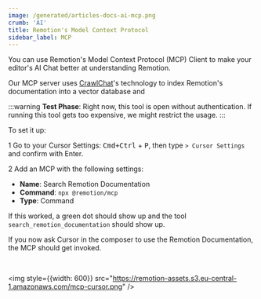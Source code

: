 ```yaml
---
image: /generated/articles-docs-ai-mcp.png
crumb: 'AI'
title: Remotion's Model Context Protocol
sidebar_label: MCP
---
```


You can use Remotion's Model Context Protocol (MCP) Client to make your editor's AI Chat better at understanding Remotion.

Our MCP server uses [CrawlChat](https://crawlchat.app)'s technology to index Remotion's documentation into a vector database and

:::warning
**Test Phase**: Right now, this tool is open without authentication. If running this tool gets too expensive, we might restrict the usage.
:::

To set it up:

<Step>1</Step> Go to your Cursor Settings: <kbd>Cmd+Ctrl</kbd> + <kbd>P</kbd>, then type `> Cursor Settings` and confirm with Enter.

<Step>2</Step> Add an MCP with the following settings:

- **Name**: Search Remotion Documentation
- **Command**: `npx @remotion/mcp`
- **Type**: Command

If this worked, a green dot should show up and the tool `search_remotion_documentation` should show up.

If you now ask Cursor in the composer to use the Remotion Documentation, the MCP should get invoked.

<br />

<img style={{width: 600}} src="https://remotion-assets.s3.eu-central-1.amazonaws.com/mcp-cursor.png" />
